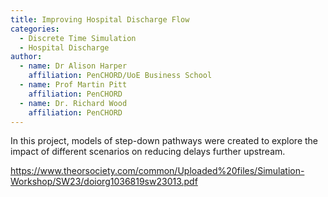 ```yaml
---
title: Improving Hospital Discharge Flow
categories:
  - Discrete Time Simulation
  - Hospital Discharge
author:
  - name: Dr Alison Harper
    affiliation: PenCHORD/UoE Business School
  - name: Prof Martin Pitt
    affiliation: PenCHORD
  - name: Dr. Richard Wood
    affiliation: PenCHORD
---
```


In this project, models of step-down pathways were created to explore the impact of different scenarios on reducing delays further upstream.

<https://www.theorsociety.com/common/Uploaded%20files/Simulation-Workshop/SW23/doiorg1036819sw23013.pdf>
